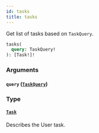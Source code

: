 ```yaml
---
id: tasks
title: tasks
---
```


Get list of tasks based on `TaskQuery`.

```graphql
tasks(
  query: TaskQuery!
): [Task!]!

```

### Arguments

#### `query` ([`TaskQuery`](/docs/apis-clients/tasklist-api/inputs/task-query))

### Type

#### [`Task`](/docs/apis-clients/tasklist-api/objects/task)

Describes the User task.
